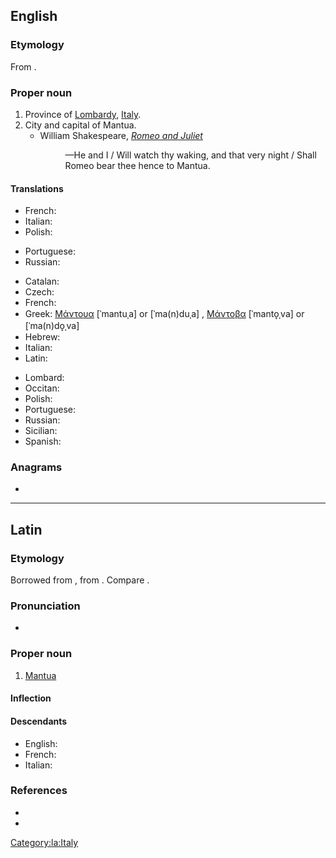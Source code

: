 {{also|mantua|Mântua|Mantüa}}
==English==

===Etymology===
From {{der|en|la|Mantua}}.

===Proper noun===
{{en-proper noun}}

# Province of [[Lombardy]], [[Italy]].
# City and capital of Mantua.
#* William Shakespeare, ''[[w:Romeo and Juliet|Romeo and Juliet]]''
#*: —He and I / Will watch thy waking, and that very night / Shall Romeo bear thee hence to Mantua.

====Translations====
{{trans-top|province}}
* French: {{t+|fr|Mantoue}}
* Italian: {{t+|it|Mantova}}
* Polish: {{t+|pl|Mantua|f}}
{{trans-mid}}
* Portuguese: {{t|pt|Mântua}}
* Russian: {{t+|ru|Ма́нтуя|f}}
{{trans-bottom}}

{{trans-top|city}}
* Catalan: {{t|ca|Màntua}}
* Czech: {{t|cs|Mantova}}
* French: {{t+|fr|Mantoue}}
* Greek: [[Μάντουα]] [ˈmantuˌa] or [ˈma(n)duˌa] {{g|f}}, [[Μάντοβα]] [ˈmanto̞ˌva] or [ˈma(n)do̞ˌva] {{g|f}}
* Hebrew: {{t|he|מנטובה|f|sc=Hebr}}
* Italian: {{t+|it|Mantova|f}}
* Latin: {{t|la|Mantua}}
{{trans-mid}}
* Lombard: {{t|lmo|Mantua}}
* Occitan: {{t|oc|Màntoa}}
* Polish: {{t+|pl|Mantua|f}}
* Portuguese: {{t|pt|Mântua}}
* Russian: {{t+|ru|Ма́нтуя|f}}
* Sicilian: {{t|scn|Màntuva}}
* Spanish: {{t+|es|Mantua}}
{{trans-bottom}}

===Anagrams===
* {{anagrams|en|tamanu}}

----

==Latin==

===Etymology===
Borrowed from {{bor|la|ett|*𐌌𐌀𐌍𐌈𐌅𐌀}}, from {{m|ett|𐌌𐌀𐌍𐌈||[[Mantus]], god of the underworld}}. Compare {{m|ett|𐌌𐌀𐌍𐌈𐌅𐌀𐌕𐌄||Mantuan}}.

===Pronunciation===
* {{la-IPA}}

===Proper noun===
{{la-proper noun||Mantuae|f|first}}

# [[Mantua#English|Mantua]] {{qualifier|city}}

====Inflection====
{{la-decl-1st|Mantu|num=sg}}

====Descendants====
* English: {{l|en|Mantua}}
* French: {{l|fr|Mantoue}}
* Italian: {{l|it|Mantova}}

===References===
* {{R:L&S}}
* {{R:Gaffiot}}

[[Category:la:Italy]]